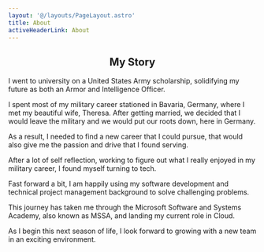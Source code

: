 ```yaml
---
layout: '@/layouts/PageLayout.astro'
title: About
activeHeaderLink: About
---
```


## <center>My Story</center>

I went to university on a United States Army scholarship, solidifying my future as both an Armor and Intelligence Officer.

I spent most of my military career stationed in Bavaria, Germany, where I met my beautiful wife, Theresa. After getting married, we decided that I would leave the military and we would put our roots down, here in Germany.

As a result, I needed to find a new career that I could pursue, that would also give me the passion and drive that I found serving.

After a lot of self reflection, working to figure out what I really enjoyed in my military career, I found myself turning to tech.

Fast forward a bit, I am happily using my software development and technical project management background to solve challenging problems.

This journey has taken me through the Microsoft Software and Systems Academy, also known as MSSA, and landing my current role in Cloud.

As I begin this next season of life, I look forward to growing with a new team in an exciting environment.